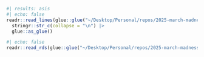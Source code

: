 <div id="`r option`">

<div class="deskContent">

```r
#| results: asis
#| echo: false
readr::read_lines(glue::glue("~/Desktop/Personal/repos/2025-march-madness/site/plot/{league}-{date}.html")) |>
  stringr::str_c(collapse = "\n") |>
  glue::as_glue()
```

</div>

```r
#| echo: false
readr::read_rds(glue::glue("~/Desktop/Personal/repos/2025-march-madness/site/table/{league}-{date}.rds"))
```

</div>